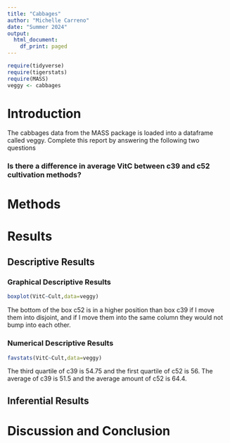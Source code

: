 ```yaml
---
title: "Cabbages"
author: "Michelle Carreno"
date: "Summer 2024"
output:
  html_document:
    df_print: paged
---
```


```r
require(tidyverse)
require(tigerstats)
require(MASS)
veggy <- cabbages
```

# Introduction

<!--In this section you explain what you are trying to show.  Where did the data come from?  What is the research or other question you are trying to answer?!-->
 The cabbages data from the MASS package is loaded into a dataframe called veggy. Complete this report by answering the following two questions  
 
### Is there a difference in average VitC between c39 and c52 cultivation methods?  

# Methods

<!--Decide on your methods:  use "variable analysis" or other appropriate descriptors.  Make sure to choose at least one graphical method and at least one numerical method.!-->

# Results

<!--Divide this section into two sub-sections:  One for your descriptive  results and one for your inferential results.!-->

## Descriptive Results

### Graphical Descriptive Results

<!--Graphical results here.  Make sure to show your code.  Provide appropriate labels for axes, giving units if possible, and provide a good title for the graph, too.  Use the graphical results to describe the patterns if any that exist in the data as focused toward the research question!-->
 
```r
boxplot(VitC~Cult,data=veggy)
```

The bottom of the box c52 is in a higher position than box c39 if I move them into disjoint, and if I move them into the same column they would not bump into each other. 




### Numerical Descriptive Results

<!--Numerical results go here. Use the numerical results to describe the patterns if any that exist in the data as focused toward the research question!-->
```r
favstats(VitC~Cult,data=veggy)
```

The third quartile of c39 is 54.75 and the first quartile of c52 is 56. The average of c39 is 51.5 and the average amount of c52 is 64.4. 

## Inferential Results

<!--State hypothesis clearly.  Make sure your discussion of the inferential test covers all the aspects that the test output produces, such as test statistic, p-value etc.  Make a decision about the null hypothesis, explain the assumptions on which the selected test/procedure was based, and why the chosen procedure satisfys the assumptions and is appropriate to answer the research question!-->


# Discussion and Conclusion

<!--Discussion and conclusion here.  If you found a relationship be sure to consider whether the relationship occurs because one of the variavbles causes the other, or whether they perhasps are related for some other reason.  Watch the chapter 6 videos from the GeorgeTown videos collection.!-->
